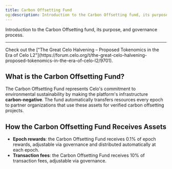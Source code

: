 ```yaml
---
title: Carbon Offsetting Fund
og:description: Introduction to the Carbon Offsetting fund, its purpose, and governance process.
---
```


Introduction to the Carbon Offsetting fund, its purpose, and governance process.

---

<Note>
Check out the ["The Great Celo Halvening – Proposed Tokenomics in the Era of Celo L2"](https://forum.celo.org/t/the-great-celo-halvening-proposed-tokenomics-in-the-era-of-celo-l2/9701).
</Note>

## What is the Carbon Offsetting Fund?

The Carbon Offsetting Fund represents Celo's commitment to environmental sustainability by making the platform's infrastructure **carbon-negative**. The fund automatically transfers resources every epoch to partner organizations that use these assets for verified carbon offsetting projects.

## How the Carbon Offsetting Fund Receives Assets

- **Epoch rewards**: the Carbon Offsetting Fund receives 0.1% of epoch rewards, adjustable via governance and distributed automatically at each epoch.
- **Transaction fees**: the Carbon Offsetting Fund receives 10% of transaction fees, adjustable via governance.